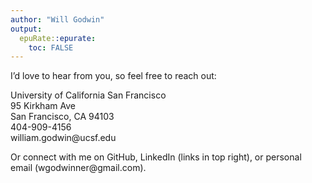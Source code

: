 ```yaml
---
author: "Will Godwin"
output:
  epuRate::epurate:
    toc: FALSE
---
```


I'd love to hear from you, so feel free to reach out:

University of California San Francisco<br>
95 Kirkham Ave<br>
San Francisco, CA 94103<br>
404-909-4156<br>
william.godwin@ucsf.edu<br>

Or connect with me on GitHub, LinkedIn (links in top right), or personal email (wgodwinner@gmail.com).
